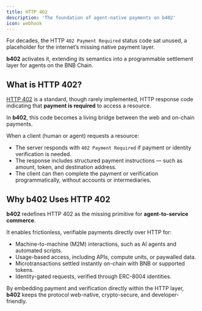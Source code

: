 ```yaml
---
title: HTTP 402
description: 'The foundation of agent-native payments on b402'
icon: webhook
---
```


For decades, the HTTP `402 Payment Required` status code sat unused, a placeholder for the internet’s missing native payment layer.  

**b402** activates it, extending its semantics into a programmable settlement layer for agents on the BNB Chain.

## What is HTTP 402?

[HTTP 402](https://datatracker.ietf.org/doc/html/rfc7231#section-6.5.2) is a standard, though rarely implemented, HTTP response code indicating that **payment is required** to access a resource.

In **b402**, this code becomes a living bridge between the web and on-chain payments. 

When a client (human or agent) requests a resource:
- The server responds with `402 Payment Required` if payment or identity verification is needed.  
- The response includes structured payment instructions — such as amount, token, and destination address.  
- The client can then complete the payment or verification programmatically, without accounts or intermediaries.

## Why b402 Uses HTTP 402

**b402** redefines HTTP 402 as the missing primitive for **agent-to-service commerce**.  

It enables frictionless, verifiable payments directly over HTTP for:
- Machine-to-machine (M2M) interactions, such as AI agents and automated scripts.  
- Usage-based access, including APIs, compute units, or paywalled data.  
- Microtransactions settled instantly on-chain with BNB or supported tokens.  
- Identity-gated requests, verified through ERC-8004 identities.

By embedding payment and verification directly within the HTTP layer, **b402** keeps the protocol web-native, crypto-secure, and developer-friendly.
